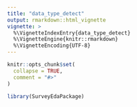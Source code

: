 ```yaml
---
title: "data_type_detect"
output: rmarkdown::html_vignette
vignette: >
  %\VignetteIndexEntry{data_type_detect}
  %\VignetteEngine{knitr::rmarkdown}
  %\VignetteEncoding{UTF-8}
---
```


```r
knitr::opts_chunk$set(
  collapse = TRUE,
  comment = "#>"
)
```

```r
library(SurveyEdaPackage)
```

